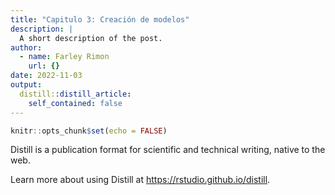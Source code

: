 ```yaml
---
title: "Capitulo 3: Creación de modelos"
description: |
  A short description of the post.
author:
  - name: Farley Rimon
    url: {}
date: 2022-11-03
output:
  distill::distill_article:
    self_contained: false
---
```



```r
knitr::opts_chunk$set(echo = FALSE)
```

Distill is a publication format for scientific and technical writing, native to the web.

Learn more about using Distill at <https://rstudio.github.io/distill>.


